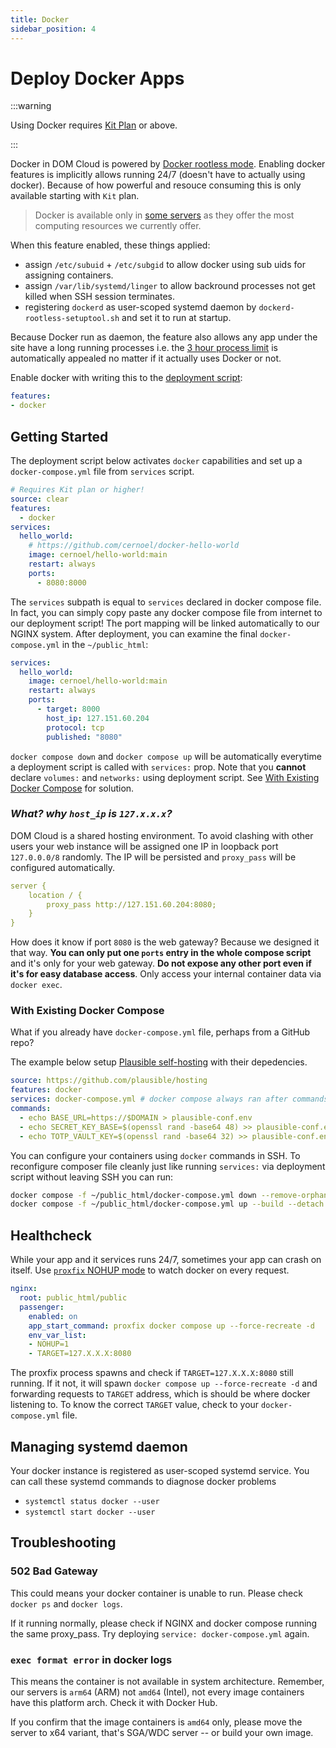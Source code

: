 ```yaml
---
title: Docker
sidebar_position: 4
---
```


# Deploy Docker Apps

:::warning

Using Docker requires [Kit Plan](../intro/compare-plans.mdx#kit-plan) or above.

:::

Docker in DOM Cloud is powered by [Docker rootless mode](https://docs.docker.com/engine/security/rootless/). Enabling docker features is implicitly allows running 24/7 (doesn't have to actually using docker). Because of how powerful and resouce consuming this is only available starting with `Kit` plan.

> Docker is available only in [some servers](../intro/compare-server.mdx) as they offer the most computing resources we currently offer.

When this feature enabled, these things applied:

+ assign `/etc/subuid` + `/etc/subgid` to allow docker using sub uids for assigning containers.
+ assign `/var/lib/systemd/linger` to allow backround processes not get killed when SSH session terminates.
+ registering `dockerd` as user-scoped systemd daemon by `dockerd-rootless-setuptool.sh` and set it to run at startup.

Because Docker run as daemon, the feature also allows any app under the site have a long running processes i.e. the [3 hour process limit](../features/security.mdx#dom-cloud-bridges-sudokill) is automatically appealed no matter if it actually uses Docker or not.

Enable docker with writing this to the [deployment script](./deploy.mdx):

```yaml
features:
- docker
```

## Getting Started

The deployment script below activates `docker` capabilities and set up a `docker-compose.yml` file from `services` script.

```yaml title=https://github.com/domcloud/recipes/blob/master/docker.yml
# Requires Kit plan or higher!
source: clear
features:
  - docker
services:
  hello_world:
    # https://github.com/cernoel/docker-hello-world
    image: cernoel/hello-world:main
    restart: always
    ports:
      - 8080:8000
```

The `services` subpath is equal to `services` declared in docker compose file. In fact, you can simply copy paste any docker compose file from internet to our deployment script! The port mapping will be linked automatically to our NGINX system. After deployment, you can examine the final `docker-compose.yml` in the `~/public_html`:

```yaml title="cat ~/public_html/docker-compose.yml"
services:
  hello_world:
    image: cernoel/hello-world:main
    restart: always
    ports:
      - target: 8000
        host_ip: 127.151.60.204
        protocol: tcp
        published: "8080"
```

`docker compose down` and `docker compose up` will be automatically everytime a deployment script is called with `services:` prop. Note that you **cannot** declare `volumes:` and `networks:` using deployment script. See [With Existing Docker Compose](#with-existing-docker-compose) for solution. 

### *What? why `host_ip` is `127.x.x.x`?* 

DOM Cloud is a shared hosting environment. To avoid clashing with other users your web instance will be assigned one IP in loopback port `127.0.0.0/8` randomly. The IP will be persisted and `proxy_pass` will be configured automatically. 

```yaml title="nginx.conf"
server {
    location / {
        proxy_pass http://127.151.60.204:8080;
    }
}
```

How does it know if port `8080` is the web gateway? Because we designed it that way. **You can only put one `ports` entry in the whole compose script** and it's only for your web gateway. **Do not expose any other port even if it's for easy database access**. Only access your internal container data via `docker exec`. 

### With Existing Docker Compose

What if you already have `docker-compose.yml` file, perhaps from a GitHub repo?

The example below setup [Plausible self-hosting](https://github.com/plausible/hosting) with their depedencies.

```yaml title=https://github.com/domcloud/recipes/blob/master/docker.yml
source: https://github.com/plausible/hosting
features: docker
services: docker-compose.yml # docker compose always ran after commands
commands:
  - echo BASE_URL=https://$DOMAIN > plausible-conf.env
  - echo SECRET_KEY_BASE=$(openssl rand -base64 48) >> plausible-conf.env
  - echo TOTP_VAULT_KEY=$(openssl rand -base64 32) >> plausible-conf.env
```

You can configure your containers using `docker` commands in SSH. To reconfigure composer file cleanly just like running `services:` via deployment script without leaving SSH you can run:

```sh
docker compose -f ~/public_html/docker-compose.yml down --remove-orphans
docker compose -f ~/public_html/docker-compose.yml up --build --detach
```

## Healthcheck

While your app and it services runs 24/7, sometimes your app can crash on itself. Use [`proxfix` NOHUP mode](./nginx.mdx#proxfix-nohup) to watch docker on every request. 

```yaml
nginx:
  root: public_html/public
  passenger:
    enabled: on
    app_start_command: proxfix docker compose up --force-recreate -d
    env_var_list:
    - NOHUP=1
    - TARGET=127.X.X.X:8080
```

The proxfix process spawns and check if `TARGET=127.X.X.X:8080` still running. If it not, it will spawn `docker compose up --force-recreate -d` and forwarding requests to `TARGET` address, which is should be where docker listening to. To know the correct `TARGET` value, check to your `docker-compose.yml` file.

## Managing systemd daemon

Your docker instance is registered as user-scoped systemd service. You can call these systemd commands to diagnose docker problems

+ `systemctl status docker --user`
+ `systemctl start docker --user`

## Troubleshooting

### 502 Bad Gateway

This could means your docker container is unable to run. Please check `docker ps` and `docker logs`.

If it running normally, please check if NGINX and docker compose running the same proxy_pass. Try deploying `service: docker-compose.yml` again. 

### `exec format error` in docker logs

This means the container is not available in system architecture. Remember, our servers is `arm64` (ARM) not `amd64` (Intel), not every image containers have this platform arch. Check it with Docker Hub.

If you confirm that the image containers is `amd64` only, please move the server to x64 variant, that's SGA/WDC server -- or build your own image.


